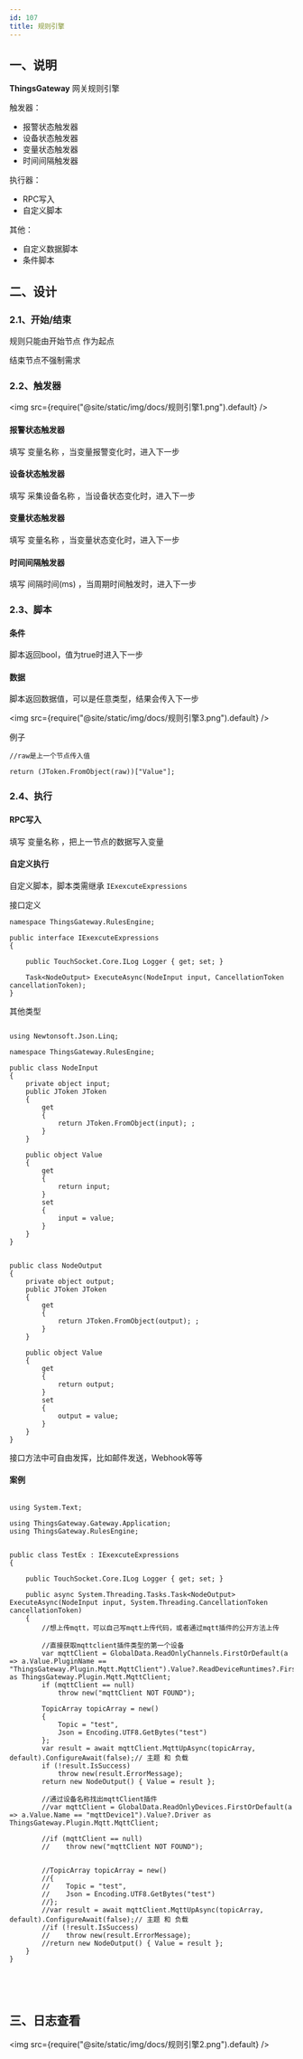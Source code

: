 ```yaml
---
id: 107
title: 规则引擎
---
```




## 一、说明

**ThingsGateway** 网关规则引擎

触发器：

- 报警状态触发器
- 设备状态触发器
- 变量状态触发器
- 时间间隔触发器


执行器：

- RPC写入
- 自定义脚本

其他：

- 自定义数据脚本
- 条件脚本

## 二、设计

### 2.1、开始/结束

规则只能由开始节点 作为起点

结束节点不强制需求

### 2.2、触发器

<img src={require("@site/static/img/docs/规则引擎1.png").default} />



#### 报警状态触发器

填写 变量名称 ，当变量报警变化时，进入下一步

#### 设备状态触发器

填写 采集设备名称 ，当设备状态变化时，进入下一步

#### 变量状态触发器

填写 变量名称 ，当变量状态变化时，进入下一步


#### 时间间隔触发器

填写 间隔时间(ms) ，当周期时间触发时，进入下一步

### 2.3、脚本

#### 条件

脚本返回bool，值为true时进入下一步

#### 数据

脚本返回数据值，可以是任意类型，结果会传入下一步

<img src={require("@site/static/img/docs/规则引擎3.png").default} />


例子

```
//raw是上一个节点传入值

return (JToken.FromObject(raw))["Value"];

``` 



### 2.4、执行

#### RPC写入

填写 变量名称 ，把上一节点的数据写入变量

#### 自定义执行

自定义脚本，脚本类需继承 ``IExexcuteExpressions``

接口定义
```
namespace ThingsGateway.RulesEngine;

public interface IExexcuteExpressions
{

    public TouchSocket.Core.ILog Logger { get; set; }
    
    Task<NodeOutput> ExecuteAsync(NodeInput input, CancellationToken cancellationToken);
}

```

其他类型

```

using Newtonsoft.Json.Linq;

namespace ThingsGateway.RulesEngine;

public class NodeInput
{
    private object input;
    public JToken JToken
    {
        get
        {
            return JToken.FromObject(input); ;
        }
    }

    public object Value
    {
        get
        {
            return input;
        }
        set
        {
            input = value;
        }
    }
}


public class NodeOutput
{
    private object output;
    public JToken JToken
    {
        get
        {
            return JToken.FromObject(output); ;
        }
    }

    public object Value
    {
        get
        {
            return output;
        }
        set
        {
            output = value;
        }
    }
}

```

接口方法中可自由发挥，比如邮件发送，Webhook等等





#### 案例


```

using System.Text;

using ThingsGateway.Gateway.Application;
using ThingsGateway.RulesEngine;


public class TestEx : IExexcuteExpressions
{

    public TouchSocket.Core.ILog Logger { get; set; }

    public async System.Threading.Tasks.Task<NodeOutput> ExecuteAsync(NodeInput input, System.Threading.CancellationToken cancellationToken)
    {
        //想上传mqtt，可以自己写mqtt上传代码，或者通过mqtt插件的公开方法上传

        //直接获取mqttclient插件类型的第一个设备
        var mqttClient = GlobalData.ReadOnlyChannels.FirstOrDefault(a => a.Value.PluginName == "ThingsGateway.Plugin.Mqtt.MqttClient").Value?.ReadDeviceRuntimes?.FirstOrDefault().Value?.Driver as ThingsGateway.Plugin.Mqtt.MqttClient;
        if (mqttClient == null)
            throw new("mqttClient NOT FOUND");

        TopicArray topicArray = new()
        {
            Topic = "test",
            Json = Encoding.UTF8.GetBytes("test")
        };
        var result = await mqttClient.MqttUpAsync(topicArray, default).ConfigureAwait(false);// 主题 和 负载
        if (!result.IsSuccess)
            throw new(result.ErrorMessage);
        return new NodeOutput() { Value = result };

        //通过设备名称找出mqttClient插件
        //var mqttClient = GlobalData.ReadOnlyDevices.FirstOrDefault(a => a.Value.Name == "mqttDevice1").Value?.Driver as ThingsGateway.Plugin.Mqtt.MqttClient;

        //if (mqttClient == null)
        //    throw new("mqttClient NOT FOUND");


        //TopicArray topicArray = new()
        //{
        //    Topic = "test",
        //    Json = Encoding.UTF8.GetBytes("test")
        //};
        //var result = await mqttClient.MqttUpAsync(topicArray, default).ConfigureAwait(false);// 主题 和 负载
        //if (!result.IsSuccess)
        //    throw new(result.ErrorMessage);
        //return new NodeOutput() { Value = result };
    }
}





```


## 三、日志查看

<img src={require("@site/static/img/docs/规则引擎2.png").default} />
